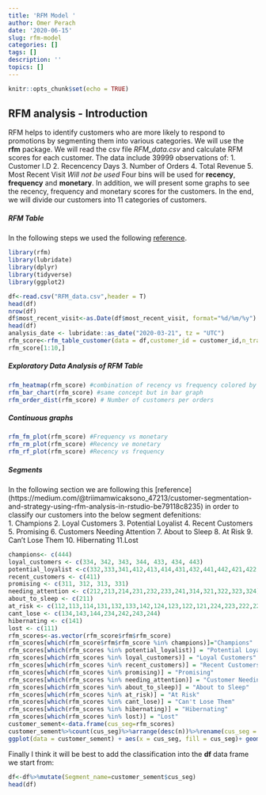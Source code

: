 ```yaml
---
title: 'RFM Model '
author: Omer Perach
date: '2020-06-15'
slug: rfm-model
categories: []
tags: []
description: ''
topics: []
---
```


```r
knitr::opts_chunk$set(echo = TRUE)
```

## RFM analysis  - Introduction
RFM helps to identify customers who are more likely to respond to promotions by segmenting them into various categories.
We will use the **rfm** package. We will read the csv file *RFM_data.csv* and calculate RFM scores for each customer.
The data include 39999 observations of:
1. Customer I.D
2. Recencency Days
3. Number of Orders
4. Total Revenue
5. Most Recent Visit *Will not be used*
Four bins will be used for **recency**, **frequency** and **monetary**. In addition, we will present some graphs to see the recency, frequency and monetary scores for the customers.
In the end, we will divide our customers into 11 categories of customers.

##### RFM Table

In the following steps we used the following [reference](https://rfm.rsquaredacademy.com/articles/rfm-customer-level-data.html).

```r
library(rfm)
library(lubridate)
library(dplyr)
library(tidyverse)
library(ggplot2)
```
```r
df<-read.csv("RFM_data.csv",header = T)
head(df)
nrow(df)
df$most_recent_visit<-as.Date(df$most_recent_visit, format="%d/%m/%y")
head(df)
analysis_date <- lubridate::as_date("2020-03-21", tz = "UTC")
rfm_score<-rfm_table_customer(data = df,customer_id = customer_id,n_transactions =number_of_orders,recency_days = recency_days,total_revenue = revenue,analysis_date = analysis_date,recency_bins = 4,frequency_bins =4, monetary_bins = 4)
rfm_score[1:10,]
```
##### Exploratory Data Analysis of RFM Table
```r
rfm_heatmap(rfm_score) #combination of recency vs frequency colored by monetary
rfm_bar_chart(rfm_score) #same concept but in bar graph
rfm_order_dist(rfm_score) # Number of customers per orders
```
##### Continuous graphs 
```r
rfm_fm_plot(rfm_score) #Frequency vs monetary
rfm_rm_plot(rfm_score) #Recency ve monetary
rfm_rf_plot(rfm_score) #Recency vs frequency
```

##### Segments
In the following section we are following this [reference] (https://medium.com/@triimamwicaksono_47213/customer-segmentation-and-strategy-using-rfm-analysis-in-rstudio-be79118c8235) in order to classify our customers into the below segment defenitions:  
1. Champions
2. Loyal Customers
3. Potential Loyalist
4. Recent Customers
5. Promising
6. Customers Needing Attention
7. About to Sleep
8. At Risk
9. Can't Lose Them
10. Hibernating
11.Lost

```r
champions<- c(444)
loyal_customers <- c(334, 342, 343, 344, 433, 434, 443)
potential_loyalist <-c(332,333,341,412,413,414,431,432,441,442,421,422,423,424)
recent_customers <- c(411)
promising <- c(311, 312, 313, 331)
needing_attention <- c(212,213,214,231,232,233,241,314,321,322,323,324)
about_to_sleep <- c(211)
at_risk <- c(112,113,114,131,132,133,142,124,123,122,121,224,223,222,221)
cant_lose <- c(134,143,144,234,242,243,244)
hibernating <- c(141)
lost <- c(111)
rfm_scores<-as.vector(rfm_score$rfm$rfm_score)
rfm_scores[which(rfm_score$rfm$rfm_score %in% champions)]="Champions"
rfm_scores[which(rfm_scores %in% potential_loyalist)] = "Potential Loyalist"
rfm_scores[which(rfm_scores %in% loyal_customers)] = "Loyal Customers"
rfm_scores[which(rfm_scores %in% recent_customers)] = "Recent Customers"
rfm_scores[which(rfm_scores %in% promising)] = "Promising"
rfm_scores[which(rfm_scores %in% needing_attention)] = "Customer Needing Attention"
rfm_scores[which(rfm_scores %in% about_to_sleep)] = "About to Sleep"
rfm_scores[which(rfm_scores %in% at_risk)] = "At Risk"
rfm_scores[which(rfm_scores %in% cant_lose)] = "Can't Lose Them"
rfm_scores[which(rfm_scores %in% hibernating)] = "Hibernating"
rfm_scores[which(rfm_scores %in% lost)] = "Lost"
customer_sement<-data.frame(cus_seg=rfm_scores)
customer_sement%>%count(cus_seg)%>%arrange(desc(n))%>%rename(cus_seg = cus_seg, Count = n)
ggplot(data = customer_sement) + aes(x = cus_seg, fill = cus_seg)+ geom_bar() + labs(title = "Customer Segmentation", x = "Segment", y = "Total Customer") + coord_flip()+ theme_minimal()
```
Finally I think it will be best to add the classification into the **df** data frame we start from:
```r
df<-df%>%mutate(Segment_name=customer_sement$cus_seg)
head(df)
```